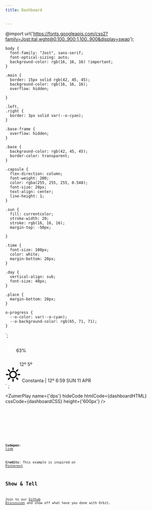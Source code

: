 ```yaml
---
title: Dashboard


---
```



@import url('https://fonts.googleapis.com/css2?family=Jost:ital,wght@0,100..900;1,100..900&display=swap');

    body {
      font-family: "Jost", sans-serif;
      font-optical-sizing: auto;
      background-color: rgb(16, 16, 16) !important;
    }

    .main {
      border: 15px solid rgb(42, 45, 45);
      background-color: rgb(16, 16, 16);
      overflow: hidden;

    }

    .left,
    .right {
      border: 3px solid var(--o-cyan);
    }

    .base-frame {
      overflow: hidden;
    }

    .base {
      background-color: rgb(42, 45, 45);
      border-color: transparent;
    }

    .capsule {
      flex-direction: column;
      font-weight: 200;
      color: rgba(255, 255, 255, 0.548);
      font-size: 20px;
      text-align: center;
      line-height: 1;
    }

    .sun {
      fill: currentcolor;
      stroke-width: 20;
      stroke: rgb(16, 16, 16);
      margin-top: -50px;

    }

    .time {
      font-size: 100px;
      color: white;
      margin-bottom: 20px;
    }

    .day {
      vertical-align: sub;
      font-size: 40px;
    }

    .place {
      margin-bottom: 20px;
    }

    o-progress {
      --o-color: var(--o-cyan);
      --o-background-color: rgb(65, 71, 71);
    }
`;

<div class="bigbang">
  <div class="gravity-spot">
    <div class="orbit-8 from-90">
      <div class="satellite grow-5.5x right">
        <div class="gravity-spot">
          <div class="orbit-2 from-90">
            <div class="satellite">
              <div class="capsule">
                <svg xmlns="http://www.w3.org/2000/svg" height="30px" viewBox="0 -960 960 960" width="30px"
                  fill="#FFFFFF">
                  <path
                    d="M313.33-80q-14.16 0-23.75-9.58-9.58-9.59-9.58-23.75v-664q0-14.17 9.58-23.75 9.59-9.59 23.75-9.59H400V-880h160v69.33h86.67q14.16 0 23.75 9.59 9.58 9.58 9.58 23.75v664q0 14.16-9.58 23.75Q660.83-80 646.67-80H313.33Zm33.34-493.33h266.66V-744H346.67v170.67Z" />
                </svg>
                <span>
                  63%
                </span>
              </div>
            </div>
          </div>
        </div>
      </div>
      <div class="satellite grow-5.5x left">
        <div class="gravity-spot">
          <div class="orbit-2 from-270">
            <div class="satellite">
              <div class="capsule">
                <svg xmlns="http://www.w3.org/2000/svg" height="40px" viewBox="0 -960 960 960" width="40px"
                  fill="#FFFFFF">
                  <path d="m280-400 200-200.67L680-400H280Z" />
                </svg>
                <span>
                  12º
                </span>
                <span> 5º</span>
                <svg xmlns="http://www.w3.org/2000/svg" height="40px" viewBox="0 -960 960 960" width="40px"
                  fill="#FFFFFF">
                  <path d="M480-360 280-559.33h400L480-360Z" />
                </svg>
              </div>
            </div>
          </div>
        </div>
      </div>
    </div>
    <div class="orbit-8">
      <div class="satellite grow-8x at-center main">
        <div class="capsule">
          <svg xmlns="http://www.w3.org/2000/svg" height="48px" viewBox="0 -960 960 960" width="48px" class="sun">
            <path
              d="M440-760v-160h80v160h-80Zm266 110-55-55 112-115 56 57-113 113Zm54 210v-80h160v80H760ZM440-40v-160h80v160h-80ZM254-652 140-763l57-56 113 113-56 54Zm508 512L651-255l54-54 114 110-57 59ZM40-440v-80h160v80H40Zm157 300-56-57 112-112 29 27 29 28-114 114Zm283-100q-100 0-170-70t-70-170q0-100 70-170t170-70q100 0 170 70t70 170q0 100-70 170t-170 70Zm0-80q66 0 113-47t47-113q0-66-47-113t-113-47q-66 0-113 47t-47 113q0 66 47 113t113 47Zm0-160Z" />
          </svg>
          <span class="place">
            Constanta | 12º
          </span>
          <span class="time">6:59</span>
          <span>SUN <span class="day">11</span> APR</span>
        </div>
        <div class="gravity-spot">
          <div class="orbit-9">
            <div class="satellite angle-90 base"></div>
          </div>
        </div>
      </div>
    </div>
    <div class="orbit-8 shrink-50">
      <o-progress value="56" class="from-180 shrink-80"></o-progress>
    </div>
    <div class="orbit-8">
      <div class="satellite grow-8x at-center base-frame">
        <div class="gravity-spot">
          <div class="orbit-8">
            <div class="satellite quarter-outer-orbit angle-180 grow-4x base">
            </div>
          </div>
        </div>
      </div>
    </div>
  </div>
</div>` ;


<ZumerPlay name={'dps'} hideCode htmlCode={dashboardHTML}  cssCode={dashboardCSS} height={'600px'} />

<Tabs>
  <TabItem label="HTML" icon="seti:html" >
    <Code code={dashboardHTML} lang="html" />
  </TabItem>
  <TabItem label="CSS" icon="seti:css">
    <Code code={dashboardCSS} lang="css" />
  </TabItem>
  
</Tabs>

**Codepen**: <a href="https://codepen.io/zircle/pen/eYqwYPB" target="_blank">link</a> 

**Credits**: This example is inspired on <a href="https://pin.it/dP9PlNjFc" target="_blank">Pinterest</a>

## Show & Tell

Join to our [Github Discussion](https://github.com/zumerlab/orbit/discussions/15)  and show off what have you done with Orbit.


